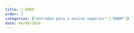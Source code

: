 ```yaml
---
title: 🎒 ENEM
order: 2
categorias: {"entradas para o ensino superior":["ENEM"]}
date: 04/09/2024
---
```

